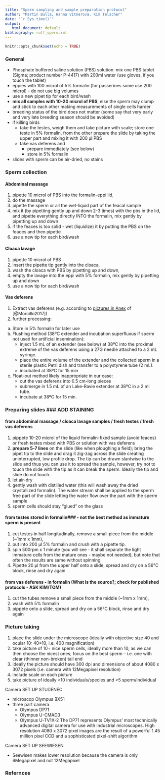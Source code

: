 ```yaml
---
title: "Sperm sampling and sample preparation protocol"  
author: "Martin Bulla, Hanna Vitnerova, Kim Telscher"  
date: "`r Sys.time()`"
output:
   html_document: default
bibliography: ruff_sperm.xml
---
```


```r
knitr::opts_chunk$set(echo = TRUE)
```

### General ###  
- Phosphate buffered saline solution (PBS) solution: mix one PBS tablet (Sigma; product number P-4417) with 200ml water (use gloves, if you touch the tablet)
- eppies with 100 microl of 5% formalin (for passerines some use 200 microl) -  do not use big volumes  
- use a new pipet tip for each bird/wash
- **mix all samples with 10-20 microl of PBS**, else the sperm may clump and stick to each other making measurements of single cells harder
- breeding status of the bird does not matter (some say that very early and very late breeding season should be avoided)
- if killing birds
    - take the testes, weigh them and take picture with scale; store one teste in 5% formalin, from the other prepare the slide by taking the upper part and mixing it with 200 µl PBS
    - take vas deferens and 
        - prepare immediately (see below)
        - store in 5% formalin
-   slides with sperm can be air-dried, no stains

### Sperm collection ###
#### Abdominal massage #### 
1.  pipette 10 microl of PBS into the formalin-eppi lid, 
2.  do the massage 
3.  pipette the sperm or all the wet-liquid part of the feacal sample
4.  mix it (by pipetting gently up and down 2-3 times) with the pbs in the lid, and pipette everything directly INTO the formalin, mix gently by pipetting up and down
5.  if the feaces is too solid - wet (liquidize) it by putting the PBS on the feaces and then pipette
6.  use a new tip for each bird/wash

#### Cloaca lavage ####
1.  pipette 10 microl of PBS
2.  insert the pipette tip gently into the cloaca,
3.  wash the cloaca with PBS by pipetting up and down, 
4.  empty the lavage into the eppi with 5% formalin, mix gently by pipetting up and down
5.  use a new tip for each bird/wash

#### Vas deferens #### 
1. Extract vas deferens (e.g. according to [pictures in Anex](https://www.dropbox.com/s/ntbem4qdm0ltk9g/vas_deferens_extraction.pdf?dl=0) of [@Morcillo2017])  
2. further processing:
a. Store in 5% formalin for later use  
b. Flushing method (38ºC extender and incubation superfluous if sperm not used for artificial insemination):   
    - inject 1.5 mL of an extender (see below) at 38ºC into the proximal extreme of the vas deferens using a 27G needle attached to a 2 mL syringe. 
    - place the entire volume of the extender and the collected sperm in a sterile plastic Petri dish and  transfer to a polystyrene tube (2 mL). 
    - incubated at 38ºC for 15 min  
c. Float-out method  likely inappropriate in our case:  
    - cut the vas deferens into 0.5 cm-long pieces 
    - submerge in 1.5 mL of an Lake-Ravie extender at 38ºC in a 2 ml tube. 
    - incubate at 38ºC for 15 min.

### Preparing slides ###   ADD STAINING
#### from abdominal massage / cloaca lavage samples / fresh testes / fresh vas deferens ####  
1.  pippete 10-20 microl of the liquid formalin-fixed sample (avoid feaces) or fresh testes mixed with PBS or solution with vas deferens  
2.  **prepare 5-7 lines** on the slide (like when ploughing a field);  bring the pipet tip to the slide and drag it zig-zag across the slide creating uninterrupted, low profile drop. The tip can be drawn slantwise to the slide and thus you can use it to spread the sample, however, try not to touch the slide with the tip as it can break the sperm. Ideally the tip and slide do not touch.
3.  let air-dry
4.  gently wash with distilled water (this will wash away the dried crystallized formalin). The water stream shall be applied to the sperm free part of the slide letting the water flow over the part with the sperm sample
5.  sperm cells should stay “glued” on the glass

#### from testes stored in formalin### - not the best method as immature sperm is present ####
1.  cut testes in half longitudinally, remove a small piece from the middle (~1mm x 1mm),
2.  put into 200 µl 5% formalin and crush with a pipette tip.
3.  spin 500rpm x 1 minute (you will see - it shall separate the light immature cells from the mature ones - maybe not needed), but note that often the results are same without spinning
4.  Pipette 20 µl from the upper half onto a slide, spread and dry on a 56°C block, rinse and dry again


#### from vas deferens - in formalin (What is the source?; check for  published protocols - ASK KIM/TOM) ####
1.  cut the tubes remove a small piece from the middle (~1mm x 1mm),
2.  wash with 5% formalin
3.  pippete onto a slide, spread and dry on a 56°C block, rinse and dry again

### Picture taking ### 
1.  place the slide under the microscope (ideally with objective size 40 and ocular 10: 40*10, i.e. 400 magnification) 
2.  take picture of 10+ nice sperm cells, ideally more than 10, as we can then choose the nicest ones; focus on the best sperm – i.e. one with clear (thinner non-broken) tail end 
3.  ideally the picture should have 300 dpi and dimensions of about 4080 x 3072 pixels (i.e. camera with 12Megapixel resolution)
4.  include scale on each picture
5.  take picture of ideally >10 individuals/species and >5 sperm/individual


  Camera SET UP STUDENEC

  - microscop Olympus BX51
  - three part camera 
      - Olympus DP71 
      - Olympus U-CMAD3
      - Olympus U-TV1X-2
      The DP71 represents Olympus' most technically advanced digital camera for use with industrial microscopes. High resolution 4080 x 3072 pixel images are the result of a powerful 1.45 million pixel CCD and a sophisticated pixel-shift algorithm


  Camera SET UP SEEWIESEN

  - Seewisen makes lower resolution because the camera is only 6Megapixel and not 12Megapixel

### Refernces ###